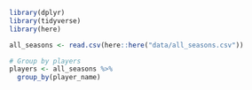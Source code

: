 
```r
library(dplyr)
library(tidyverse)
library(here)
```


```r
all_seasons <- read.csv(here::here("data/all_seasons.csv"))
```


```r
# Group by players
players <- all_seasons %>% 
  group_by(player_name) 
```

